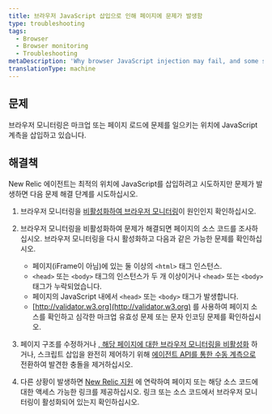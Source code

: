 ```yaml
---
title: 브라우저 JavaScript 삽입으로 인해 페이지에 문제가 발생함
type: troubleshooting
tags:
  - Browser
  - Browser monitoring
  - Troubleshooting
metaDescription: 'Why browser JavaScript injection may fail, and some suggested solutions.'
translationType: machine
---
```


## 문제

브라우저 모니터링은 마크업 또는 페이지 로드에 문제를 일으키는 위치에 JavaScript 계측을 삽입하고 있습니다.

## 해결책

New Relic 에이전트는 최적의 위치에 JavaScript를 삽입하려고 시도하지만 문제가 발생하면 다음 문제 해결 단계를 시도하십시오.

1. 브라우저 모니터링을 [비활성화하여 브라우저 모니터링](/docs/browser/new-relic-browser/installation/disable-browser-monitoring/)이 원인인지 확인하십시오.

2. 브라우저 모니터링을 비활성화하여 문제가 해결되면 페이지의 소스 코드를 조사하십시오. 브라우저 모니터링을 다시 활성화하고 다음과 같은 가능한 문제를 확인하십시오.

   * 페이지(iFrame이 아님)에 있는 둘 이상의 `<html>` 태그 인스턴스.
   * `<head>` 또는 `<body>` 태그의 인스턴스가 두 개 이상이거나 `<head>` 또는 `<body>` 태그가 누락되었습니다.
   * 페이지의 JavaScript 내에서 `<head>` 또는 `<body>` 태그가 발생합니다.
   * [http://validator.w3.org](http://validator.w3.org) 를 사용하여 페이지 소스를 확인하고 심각한 마크업 유효성 문제 또는 문자 인코딩 문제를 확인하십시오.

3. 페이지 구조를 수정하거나 [, 해당 페이지에 대한 브라우저 모니터링을 비활성화](/docs/browser/new-relic-browser/installation-configuration/disable-browser-monitoring-specific-pages) 하거나, 스크립트 삽입을 완전히 제어하기 위해 [에이전트 API를 통한 수동 계측으로](/docs/browser/new-relic-browser/installation-configuration/browser-settings-ui-options-browser-monitoring#agent-instrumentation) 전환하여 발견한 충돌을 제거하십시오.

4. 다른 상황이 발생하면 [New Relic 지원](https://support.newrelic.com/) 에 연락하여 페이지 또는 해당 소스 코드에 대한 액세스 가능한 링크를 제공하십시오. 링크 또는 소스 코드에서 브라우저 모니터링이 활성화되어 있는지 확인하십시오.